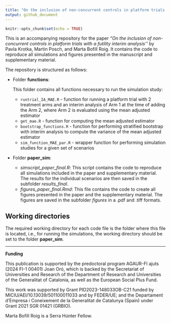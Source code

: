 ```yaml
---
title: "On the inclusion of non-concurrent controls in platform trials with a futility interim analysis"
output: github_document
---
```


```r
knitr::opts_chunk$set(echo = TRUE)
```

This is an accompanying repository for the paper *"On the inclusion of non-concurrent controls in platform trials with a futility interim analysis''* by Pavla Krotka, Martin Posch, and Marta Bofill Roig. It contains the code to reproduce all simulations and figures presented in the manuscript and supplementary material.
<!-- "[On the inclusion of non-concurrent controls in platform trials with a futility interim analysis](https://arxiv.org)". -->

The repository is structured as follows:

- Folder **functions**:

    This folder contains all functions necessary to run the simulation study:

    - `runtrial_IA_MAE.R` - function for running a platform trial with 2 treatment arms and an interim analysis of Arm 1 at the time of adding the Arm 2, where Arm 2 is evaluated using the mean adjusted estimator
    - `get_mae.R` - function for computing the mean adjusted estimator
    - `bootstrap_functions.R` - function for performing stratified bootstrap with interim analysis to compute the variance of the mean adjusted estimator
    - `sim_function_MAE_par.R` - wrapper function for performing simulation studies for a given set of scenarios
    

- Folder **paper_sim**:

    - *simscript_paper_final.R*: This script contains the code to reproduce all simulations included in the paper and supplementary material. The results for the individual scenarios are then saved in the subfolder *results_final*.
    - *figures_paper_final.Rmd*: This file contains the code to create all figures presented in the paper and the supplementary material. The figures are saved in the subfolder *figures* in a .pdf and .tiff formats.
    
## Working directories

The required working directory for each code file is the folder where this file is located, i.e., for running the simulations, the working directory should be set to the folder **paper_sim**.

------------------------------------------------------------------------

**Funding**

This publication is supported by the predoctoral program AGAUR-FI ajuts (2024 FI-1 00401) Joan Oró, which is backed by the Secretariat of Universities and Research of the Department of Research and Universities of the Generalitat of Catalonia, as well as the European Social Plus Fund.

This work was supported by Grant PID2023-148033OB-C21 funded by MICIU/AEI/10.13039/501100011033 and by FEDER/UE; and the Departament d'Empresa i Coneixement de la Generalitat de Catalunya (Spain) under Grant 2021 SGR 01421 (GRBIO).

Marta Bofill Roig is a Serra Húnter Fellow. 